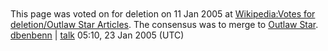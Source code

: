 <article id="1422328" title=Talk:Tendo King>
	<talkpage id="1422328" title="Talk:Tendo King">
This page was voted on for deletion on 11 Jan 2005 at [[Wikipedia:Votes for deletion/Outlaw Star Articles]].  The consensus was to merge to [[Outlaw Star]].  [[User:Dbenbenn|dbenbenn]] | [[User talk:Dbenbenn|talk]] 05:10, 23 Jan 2005 (UTC)
	</talkpage>
</article>
